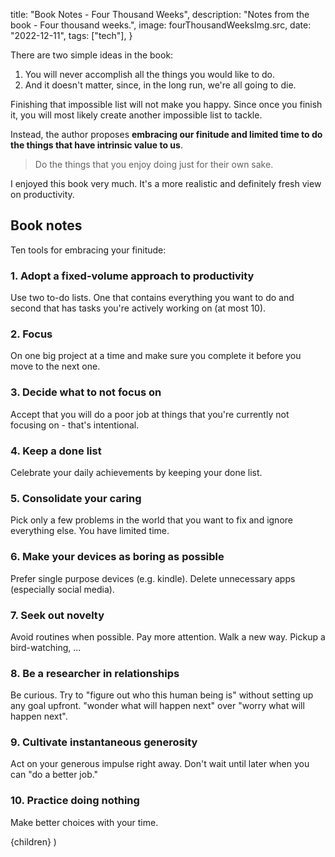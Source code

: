 
  title: "Book Notes - Four Thousand Weeks",
  description: "Notes from the book - Four thousand weeks.",
  image: fourThousandWeeksImg.src,
  date: "2022-12-11",
  tags: ["tech"],
}

There are two simple ideas in the book:

1. You will never accomplish all the things you would like to do.
2. And it doesn't matter, since, in the long run, we're all going to die.

Finishing that impossible list will not make you happy. Since once you finish it, you will most likely create another impossible list to tackle.

Instead, the author proposes **embracing our finitude and limited time to do the things that have intrinsic value to us**.

> Do the things that you enjoy doing just for their own sake.

I enjoyed this book very much. It's a more realistic and definitely fresh view on productivity.

## Book notes

Ten tools for embracing your finitude:

### 1. Adopt a fixed-volume approach to productivity

Use two to-do lists. One that contains everything you want to do and second that has tasks you're actively working on (at most 10).

### 2. Focus

On one big project at a time and make sure you complete it before you move to the next one.

### 3. Decide what to not focus on

Accept that you will do a poor job at things that you're currently not focusing on - that's intentional.

### 4. Keep a done list

Celebrate your daily achievements by keeping your done list.

### 5. Consolidate your caring

Pick only a few problems in the world that you want to fix and ignore everything else. You have limited time.

### 6. Make your devices as boring as possible

Prefer single purpose devices (e.g. kindle). Delete unnecessary apps (especially social media).

### 7. Seek out novelty

Avoid routines when possible. Pay more attention. Walk a new way. Pickup a bird-watching, ...

### 8. Be a researcher in relationships

Be curious. Try to "figure out who this human being is" without setting up any goal upfront. "wonder what will happen next" over "worry what will happen next".

### 9. Cultivate instantaneous generosity

Act on your generous impulse right away. Don't wait until later when you can "do a better job."

### 10. Practice doing nothing

Make better choices with your time.

  <BlogPostLayout meta={meta}>{children}</BlogPostLayout>
)

